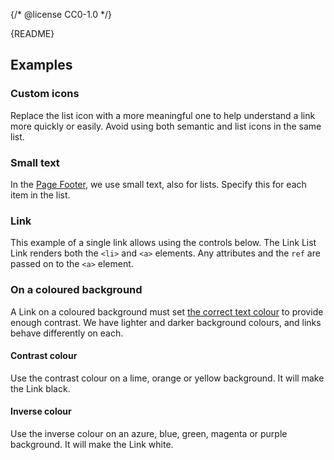 {/* @license CC0-1.0 */}


<Meta of={LinkListStories} />

<Markdown>{README}</Markdown>

<Primary />

## Examples

### Custom icons

Replace the list icon with a more meaningful one to help understand a link more quickly or easily.
Avoid using both semantic and list icons in the same list.

<Canvas of={LinkListStories.CustomIcons} />

### Small text

In the [Page Footer](/docs/components-containers-page-footer--docs), we use small text, also for lists.
Specify this for each item in the list.

<Canvas of={LinkListStories.SmallText} />

### Link

This example of a single link allows using the controls below.
The Link List Link renders both the `<li>` and `<a>` elements.
Any attributes and the `ref` are passed on to the `<a>` element.

<Canvas of={LinkListStories.Link} />

<Controls of={LinkListStories.Link} />

### On a coloured background

A Link on a coloured background must set [the correct text colour](?path=/docs/brand-design-tokens-colour--docs#pairing-foreground-with-background-colours) to provide enough contrast. We have lighter and darker background colours, and links behave differently on each.

#### Contrast colour

Use the contrast colour on a lime, orange or yellow background.
It will make the Link black.

<Canvas of={LinkListStories.ContrastColour} />

#### Inverse colour

Use the inverse colour on an azure, blue, green, magenta or purple background.
It will make the Link white.

<Canvas of={LinkListStories.InverseColour} />
